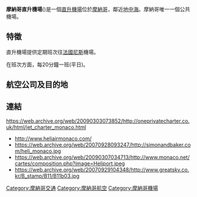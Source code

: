 {{Infobox Airport
| name         = 摩納哥直升機場
| nativename   = Héliport de Monaco
| nativename-a =
| nativename-r =
| image        = Heliport Monaco 3.jpg
| image-width  =
| caption      =
| IATA         = MCM
| ICAO         = LNMC
| type         = Public
| owner        =
| operator     =
| city-served  = [[摩納哥|摩納哥]], [[Beausoleil|Beausoleil]] and [[Roquebrune-Cap-Martin|Roquebrune-Cap-Martin]],
| location     = [[芳特维耶|芳特维耶]]
| elevation-f  = 20
| elevation-m  = 6
| coordinates  = {{Coord|43|43|35|N|7|25|14|E|type:airport|display=inline,title}}
| website      =
| metric-elev  =
| metric-rwy   =
| stat-year    =
| stat1-header =
| stat1-data   =
| stat2-header =
| stat2-data   =
| footnotes    =
}}

'''摩納哥直升機場'''({{airport codes|MCM|LNMC}})是一個[[直升機場|直升機場]]位於[[摩納哥|摩納哥]]，鄰近[[地中海|地中海]]。摩納哥唯一一個公共機場。

==特徵==
直升機場提供定期班次往[[法國|法國]][[尼斯|尼斯]]機場。

在班次方面，每20分鐘一班(平日)。
==航空公司及目的地==
{{Airport-dest-list
|[[摩纳哥直升机航空|摩纳哥直升机航空]] | 尼斯
|[[Monacair|Monacair]] | 尼斯
}}

==連結==

https://web.archive.org/web/20090303073852/http://oneprivatecharter.co.uk/html/jet_charter_monaco.html
*http://www.heliairmonaco.com/ {{Wayback|url=http://www.heliairmonaco.com/ |date=20110208181623 }}
*https://web.archive.org/web/20070928093247/http://simonandbaker.com/heli_monaco.jpg
*https://web.archive.org/web/20090307034713/http://www.monaco.net/cartes/composition.php?image=Heliport.jpeg
*https://web.archive.org/web/20070929104348/http://www.greatsky.co.kr/B_stamp/B11/B11b03.jpg

[[Category:摩納哥交通|Category:摩納哥交通]]
[[Category:摩納哥航空|Category:摩納哥航空]]
[[Category:摩納哥機場|Category:摩納哥機場]]